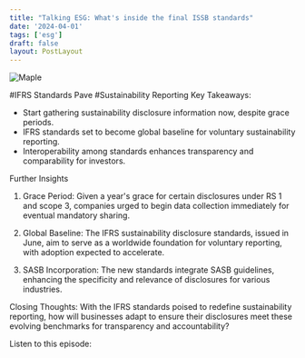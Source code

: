 ```yaml
---
title: "Talking ESG: What's inside the final ISSB standards"
date: '2024-04-01'
tags: ['esg']
draft: false
layout: PostLayout
---
```


<div className="flex justify-center">
  <div className="my-1 w-full px-2 xl:my-1 xl:w-1/2 xl:px-2">
    <img src="https://willpolesa.pythonanywhere.com/static/podcast_thumbnails/recMmXo8hk2oFlZdCpodcast_thumbnail.png" alt="Maple" className="mx-auto h-58 w-auto" />
  </div>
</div>

#IFRS Standards Pave #Sustainability Reporting
Key Takeaways:
- Start gathering sustainability disclosure information now, despite grace periods.
- IFRS standards set to become global baseline for voluntary sustainability reporting.
- Interoperability among standards enhances transparency and comparability for investors.

Further Insights
1. Grace Period:
Given a year's grace for certain disclosures under RS 1 and scope 3, companies urged to begin data collection immediately for eventual mandatory sharing.

2. Global Baseline:
The IFRS sustainability disclosure standards, issued in June, aim to serve as a worldwide foundation for voluntary reporting, with adoption expected to accelerate.

3. SASB Incorporation:
The new standards integrate SASB guidelines, enhancing the specificity and relevance of disclosures for various industries.

Closing Thoughts:
With the IFRS standards poised to redefine sustainability reporting, how will businesses adapt to ensure their disclosures meet these evolving benchmarks for transparency and accountability?

Listen to this episode:
